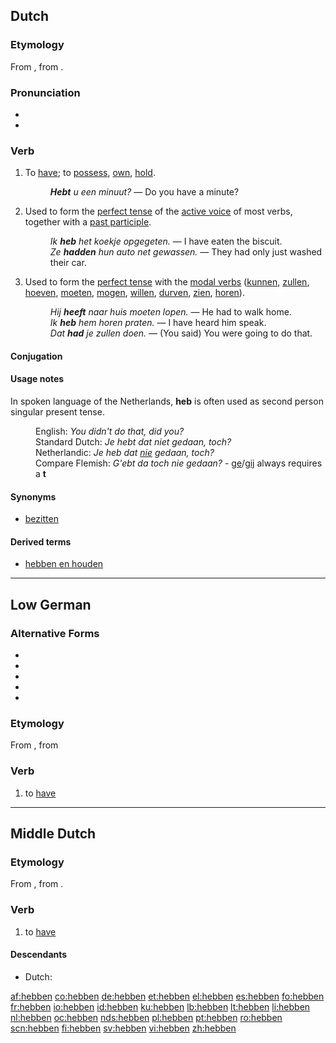 ==Dutch==
===Etymology===
From {{etyl|odt|nl}} {{term|hebban|lang=odt}}, from {{proto|Germanic|habjanan|lang=nl}}.

===Pronunciation===
* {{IPA|lang=nl|/ˈɦɛ.bə(n)/}}
* {{audio|Nl-hebben.ogg|audio}}

===Verb===
{{nl-verb|irr}}

# {{transitive}} To [[have]]; to [[possess]], [[own]], [[hold]].
#: '''''Hebt''' u een minuut?'' &mdash; Do you have a minute?
# {{context|lang=nl|transitive|auxiliary}} Used to form the [[perfect tense]] of the [[active voice]] of most verbs, together with a [[past participle]].
#: ''Ik '''heb''' het koekje opgegeten.'' &mdash; I have eaten the biscuit.
#: ''Ze '''hadden''' hun auto net gewassen.'' &mdash; They had only just washed their car.
# {{context|lang=nl|transitive|auxiliary}} Used to form the [[perfect tense]] with the [[modal verbs]] ([[kunnen]], [[zullen]], [[hoeven]], [[moeten]], [[mogen]], [[willen]], [[durven]], [[zien]], [[horen]]).
#: ''Hij '''heeft''' naar huis moeten lopen.'' &mdash; He had to walk home.
#: ''Ik '''heb''' hem horen praten.'' &mdash; I have heard him speak.
#: ''Dat '''had''' je zullen doen.'' &mdash; (You said) You were going to do that.

====Conjugation====
{{nl-conj-irr|heb|hebt|heeft|had|gehad|hebbe|hadde|12a=heeft}}

====Usage notes====
In spoken language of the Netherlands, '''heb''' is often used as second person singular present tense.
:English: ''You didn't do that, did you?''
:Standard Dutch: ''Je hebt dat niet gedaan, toch?''
:Netherlandic: ''Je heb dat [[nie#Dutch|nie]] gedaan, toch?''
:Compare Flemish: ''G'ebt da toch nie gedaan?'' - [[ge#Dutch|ge]]/[[gij]] always requires a '''t'''

====Synonyms====
*[[bezitten]]

====Derived terms====
* [[hebben en houden]]

----
==Low German==
===Alternative Forms===
*{{l|nds|hewwen}}
*{{l|nds|häwwen}}
*{{l|nds|häbben}}
*{{l|nds|hęwwen}}
*{{l|nds|hębben}}

===Etymology===
From {{etyl|osx|dum}} {{term|heebian|lang=osx}}, from {{proto|Germanic|habjanan|lang=dum}}

===Verb===

#to [[have]]

----
==Middle Dutch==
===Etymology===
From {{etyl|odt|dum}} {{term|hebban|lang=odt}}, from {{proto|Germanic|habjanan|lang=dum}}.

===Verb===
{{infl|dum|verb}}

# to [[have]]

====Descendants====
* Dutch: {{l|nl|hebben}}

[[af:hebben]]
[[co:hebben]]
[[de:hebben]]
[[et:hebben]]
[[el:hebben]]
[[es:hebben]]
[[fo:hebben]]
[[fr:hebben]]
[[io:hebben]]
[[id:hebben]]
[[ku:hebben]]
[[lb:hebben]]
[[lt:hebben]]
[[li:hebben]]
[[nl:hebben]]
[[oc:hebben]]
[[nds:hebben]]
[[pl:hebben]]
[[pt:hebben]]
[[ro:hebben]]
[[scn:hebben]]
[[fi:hebben]]
[[sv:hebben]]
[[vi:hebben]]
[[zh:hebben]]
